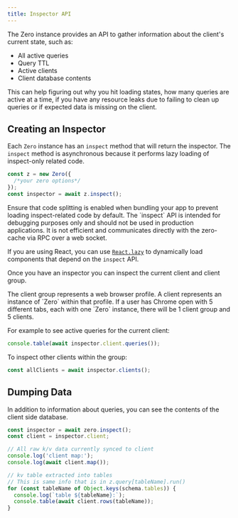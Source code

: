 ```yaml
---
title: Inspector API
---
```


The Zero instance provides an API to gather information about the client's current state, such as:

- All active queries
- Query TTL
- Active clients
- Client database contents

This can help figuring out why you hit loading states, how many queries are active at a time, if you have any resource leaks due to failing to clean up queries or if expected data is missing on the client.

## Creating an Inspector

Each `Zero` instance has an `inspect` method that will return the inspector. The `inspect` method is asynchronous because it performs lazy loading of inspect-only related code.

```ts
const z = new Zero({
  /*your zero options*/
});
const inspector = await z.inspect();
```

<Note type="warning" slug="code-splitting">
  Ensure that code splitting is enabled when bundling your app to prevent
  loading inspect-related code by default. The `inspect` API is intended for
  debugging purposes only and should not be used in production applications. It
  is not efficient and communicates directly with the zero-cache via RPC over a
  web socket.

If you are using React, you can use
[`React.lazy`](https://react.dev/reference/react/lazy) to dynamically load
components that depend on the `inspect` API.

</Note>

Once you have an inspector you can inspect the current client and client group.

<Note heading="Clients and Client Groups">
  The client group represents a web browser profile. A client represents an
  instance of `Zero` within that profile. If a user has Chrome open with 5
  different tabs, each with one `Zero` instance, there will be 1 client group
  and 5 clients.
</Note>

For example to see active queries for the current client:

```ts
console.table(await inspector.client.queries());
```

To inspect other clients within the group:

```ts
const allClients = await inspector.clients();
```

## Dumping Data

In addition to information about queries, you can see the contents of the client side database.

```ts
const inspector = await zero.inspect();
const client = inspector.client;

// All raw k/v data currently synced to client
console.log('client map:');
console.log(await client.map());

// kv table extracted into tables
// This is same info that is in z.query[tableName].run()
for (const tableName of Object.keys(schema.tables)) {
  console.log(`table ${tableName}:`);
  console.table(await client.rows(tableName));
}
```
